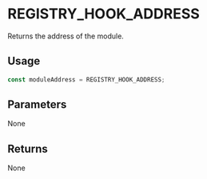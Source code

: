 # REGISTRY_HOOK_ADDRESS

Returns the address of the module.

## Usage

```typescript copy
const moduleAddress = REGISTRY_HOOK_ADDRESS;
```

## Parameters

None

## Returns

None
